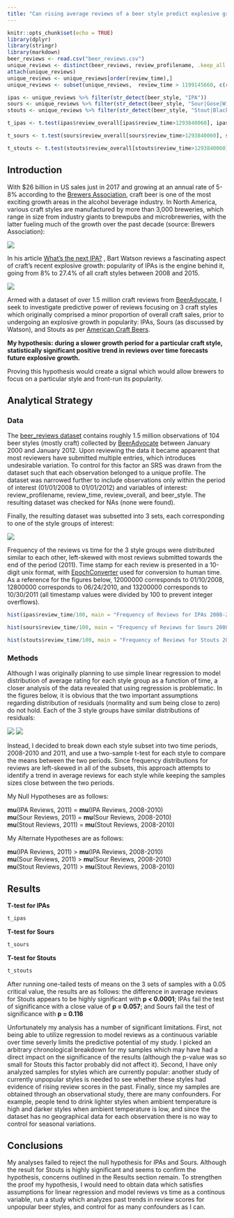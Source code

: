 ---
title: "Can rising average reviews of a beer style predict explosive growth in sales?"
---

```{r setup, include=FALSE}
knitr::opts_chunk$set(echo = TRUE)
library(dplyr)
library(stringr)
library(markdown)
beer_reviews <- read.csv("beer_reviews.csv")
unique_reviews <- distinct(beer_reviews, review_profilename, .keep_all = T)
attach(unique_reviews)
unique_reviews <- unique_reviews[order(review_time),]
unique_reviews <- subset(unique_reviews,  review_time > 1199145660, c(review_profilename, review_time, review_overall, beer_style))

ipas <- unique_reviews %>% filter(str_detect(beer_style, "IPA"))
sours <- unique_reviews %>% filter(str_detect(beer_style, "Sour|Gose|Wild|Fruit"))
stouts <- unique_reviews %>% filter(str_detect(beer_style, "Stout|Black|Porter"))

t_ipas <- t.test(ipas$review_overall[ipas$review_time>1293840060], ipas$review_overall[ipas$review_time<1293840060], mu=0, alternative = "greater")

t_sours <- t.test(sours$review_overall[sours$review_time>1293840060], sours$review_overall[sours$review_time<1293840060], mu=0, alternative = "greater")

t_stouts <- t.test(stouts$review_overall[stouts$review_time>1293840060], stouts$review_overall[stouts$review_time<1293840060], mu=0, alternative = "greater")
```

## Introduction
With \$26 billion in US sales just in 2017 and growing at an annual rate of 5-8%
according to the [Brewers
Association](https://www.brewersassociation.org/statistics/national-beer-sales-production-data/),
craft beer is one of the most exciting growth areas in the alcohol beverage
industry. In North America, various craft styles are manufactured by more than
3,000 breweries, which range in size from industry giants to brewpubs and
microbreweries, with the latter fueling much of the growth over the past decade
(source: Brewers Association):

![](brewery_growth.png)

In his article [What's the next
IPA?](https://www.brewersassociation.org/insights/the-next-ipa/) , Bart Watson
reviews a fascinating aspect of craft's recent explosive growth: popularity of
IPAs is the engine behind it, going from 8% to 27.4% of all craft styles between
2008 and 2015.

![](ipa_share.png)

Armed with a dataset of over 1.5 million craft reviews from
[BeerAdvocate](https://www.beeradvocate.com/), I seek to investigate predictive
power of reviews focusing on 3 craft styles which originally comprised a minor
proportion of overall craft sales, prior to undergoing an explosive growth in
popularity: IPAs, Sours (as discussed by Watson), and Stouts as per [American
Craft
Beers](https://www.americancraftbeer.com/stouts-now-the-uks-fastest-growing-beer-style/).  
  
**My hypothesis: during a slower growth period for a particular craft style, statistically
significant positive trend in reviews over time forecasts future explosive
growth.**

Proving this hypothesis would create a signal which would allow brewers to focus on a particular style and front-run its popularity. 


## Analytical Strategy

### Data

The [beer_reviews dataset](http://www.kaggle.com/rdoume/beerreviews) contains
roughly 1.5 million observations of 104 beer styles (mostly craft) collected by
[BeerAdvocate](http://www.beeradvocate.com) between January 2000 and January
2012. Upon reviewing the data it became apparent that most reviewers have
submitted multiple entries, which introduces undesirable variation. To control
for this factor an SRS was drawn from the dataset such that each observation
belonged to a unique profile. The dataset was narrowed further to include
observations only within the period of interest (01/01/2008 to 01/01/2012) and
variables of interest: review_profilename, review_time, review_overall, and
beer_style. The resulting dataset was checked for NAs (none were found).

Finally, the resulting dataset was subsetted into 3 sets, each corresponding to
one of the style groups of interest:

![](beer_styles.png)

Frequency of the reviews vs time for the 3 style groups were distributed similar to each other, left-skewed with most reviews submitted towards the end of the period (2011). Time stamp for each review is presented in a 10-digit unix format, with [EpochConverter](https://www.epochconverter.com) used for conversion to human time. As a reference for the figures below, 12000000 corresponds to 01/10/2008, 12800000 corresponds to 06/24/2010, and 13200000 corresponds to 10/30/2011 (all timestamp values were divided by 100 to prevent integer overflows).


```{r}
hist(ipas$review_time/100, main = "Frequency of Reviews for IPAs 2008-2011", xlab ="Time in Unix/100", ylab = "Number of Reviews")

hist(sours$review_time/100, main = "Frequency of Reviews for Sours 2008-2011", xlab ="Time in Unix/100", ylab = "Number of Reviews")

hist(stouts$review_time/100, main = "Frequency of Reviews for Stouts 2008-2011", xlab ="Time in Unix/100", ylab = "Number of Reviews")
```

### Methods 
Although I was originally planning to use simple linear regression to model distribution of average rating for each style group as a function of time, a closer analysis of the data revealed that using regression is problematic. In the figures below, it is obvious that the two important assumptions regarding distribution of residuals (normality and sum being close to zero) do not hold. Each of the 3 style groups have similar distributions of residuals: 

![](residuals_norm.png)
![](residuals_sum.png)

Instead, I decided to break down each style subset into two time periods, 2008-2010 and 2011, and use a two-sample t-test for each style to compare the means between the two periods. Since frequency distributions for reviews are left-skewed in all of the subsets, this approach attempts to identify a trend in average reviews for each style while keeping the samples sizes close between the two periods.

My Null Hypotheses are as follows:

**mu**(IPA Reviews, 2011) = **mu**(IPA Reviews, 2008-2010)  
**mu**(Sour Reviews, 2011) = **mu**(Sour Reviews, 2008-2010)  
**mu**(Stout Reviews, 2011) = **mu**(Stout Reviews, 2008-2010)

My Alternate Hypotheses are as follows:

**mu**(IPA Reviews, 2011) > **mu**(IPA Reviews, 2008-2010)  
**mu**(Sour Reviews, 2011) > **mu**(Sour Reviews, 2008-2010)  
**mu**(Stout Reviews, 2011) > **mu**(Stout Reviews, 2008-2010)

## Results

**T-test for IPAs**
```{r}
t_ipas
```

**T-test for Sours**
```{r}
t_sours
```

**T-test for Stouts**
```{r}
t_stouts
```

After running one-tailed tests of means on the 3 sets of samples with a 0.05 critical value, the results are as follows: the difference in average reviews for Stouts appears to be highly significant with **p < 0.0001**; IPAs fail the test of significance with a close value of **p = 0.057**; and Sours fail the test of significance with **p = 0.116**

Unfortunately my analysis has a number of significant limitations. First, not being able to utilize regression to model reviews as a continuous variable over time severly limits the predictive potential of my study. I picked an arbitrary chronological breakdown for my samples which may have had a direct impact on the significance of the results (although the p-value was so small for Stouts this factor probably did not affect it). Second, I have only analyzed samples for styles which are currently popular: another study of currently unpopular styles is needed to see whether these styles had evidence of rising review scores in the past. Finally, since my samples are obtained through an observational study, there are many confounders. For example, people tend to drink lighter styles when ambient temperature is high and darker styles when ambient temperature is low, and since the dataset has no geographical data for each observation there is no way to control for seasonal variations.

## Conclusions

My analyses failed to reject the null hypothesis for IPAs and Sours. Although the result for Stouts is highly significant and seems to confirm the hypothesis, concerns outlined in the Results section remain. To strengthen the proof my hypothesis, I would need to obtain data which satisfies assumptions for linear regression and model reviews vs time as a continous variable, run a study which analyzes past trends in review scores for unpopular beer styles, and control for as many confounders as I can. 